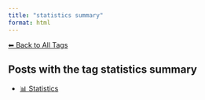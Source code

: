 ```yaml
---
title: "statistics summary"
format: html
---
```


[⬅ Back to All Tags](../tags.qmd)

## Posts with the tag **statistics summary**

- [📊 Statistics](/posts/statistics/index.html)
